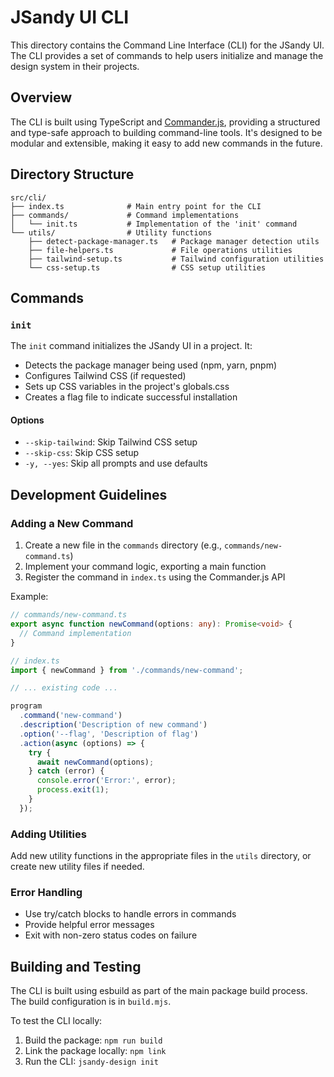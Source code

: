 # JSandy UI CLI

This directory contains the Command Line Interface (CLI) for the JSandy UI. The CLI provides a set of commands to help users initialize and manage the design system in their projects.

## Overview

The CLI is built using TypeScript and [Commander.js](https://github.com/tj/commander.js/), providing a structured and type-safe approach to building command-line tools. It's designed to be modular and extensible, making it easy to add new commands in the future.

## Directory Structure

```
src/cli/
├── index.ts              # Main entry point for the CLI
├── commands/             # Command implementations
│   └── init.ts           # Implementation of the 'init' command
└── utils/                # Utility functions
    ├── detect-package-manager.ts   # Package manager detection utils
    ├── file-helpers.ts             # File operations utilities
    ├── tailwind-setup.ts           # Tailwind configuration utilities
    └── css-setup.ts                # CSS setup utilities
```

## Commands

### `init`

The `init` command initializes the JSandy UI in a project. It:

- Detects the package manager being used (npm, yarn, pnpm)
- Configures Tailwind CSS (if requested)
- Sets up CSS variables in the project's globals.css
- Creates a flag file to indicate successful installation

#### Options

- `--skip-tailwind`: Skip Tailwind CSS setup
- `--skip-css`: Skip CSS setup
- `-y, --yes`: Skip all prompts and use defaults

## Development Guidelines

### Adding a New Command

1. Create a new file in the `commands` directory (e.g., `commands/new-command.ts`)
2. Implement your command logic, exporting a main function
3. Register the command in `index.ts` using the Commander.js API

Example:

```typescript
// commands/new-command.ts
export async function newCommand(options: any): Promise<void> {
  // Command implementation
}

// index.ts
import { newCommand } from './commands/new-command';

// ... existing code ...

program
  .command('new-command')
  .description('Description of new command')
  .option('--flag', 'Description of flag')
  .action(async (options) => {
    try {
      await newCommand(options);
    } catch (error) {
      console.error('Error:', error);
      process.exit(1);
    }
  });
```

### Adding Utilities

Add new utility functions in the appropriate files in the `utils` directory, or create new utility files if needed.

### Error Handling

- Use try/catch blocks to handle errors in commands
- Provide helpful error messages
- Exit with non-zero status codes on failure

## Building and Testing

The CLI is built using esbuild as part of the main package build process. The build configuration is in `build.mjs`.

To test the CLI locally:

1. Build the package: `npm run build`
2. Link the package locally: `npm link`
3. Run the CLI: `jsandy-design init`
